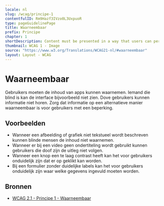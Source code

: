 ```yaml
---
locale: nl
slug: /wcag/principe-1
contentfulID: Rm9Hazf3IVzo0L3UxpuoR
type: pageGuidelinePage
title: Waarneembaar
prefix: Principe
chapter: 1
shortDescription: Content must be presented in a way that users can perceive. 
thumbnail: WCAG 1 - Image
source: "https://www.w3.org/Translations/WCAG21-nl/#waarneembaar"
layout: Layout - WCAG
---
```


# Waarneembaar

Gebruikers moeten de inhoud van apps kunnen waarnemen. Iemand die blind is kan de interface bijvoorbeeld niet zien. Dove gebruikers kunnen informatie niet horen. Zorg dat informatie op een alternatieve manier waarneembaar is voor gebruikers met een beperking.

## Voorbeelden

- Wanneer een afbeelding of grafiek niet tekstueel wordt beschreven kunnen blinde mensen de inhoud niet waarnemen.
- Wanneer er bij een video geen ondertiteling wordt gebruikt kunnen gebruikers die doof zijn de uitleg niet volgen.
- Wanneer een knop een te laag contrast heeft kan het voor gebruikers onduidelijk zijn dat er op geklikt kan worden. 
- Bij een formulier zonder duidelijke labels kan het voor gebruikers onduidelijk zijn waar welke gegevens ingevuld moeten worden.

## Bronnen

- [WCAG 2.1 - Principe 1 - Waarneembaar](https://www.w3.org/Translations/WCAG21-nl/#waarneembaar)